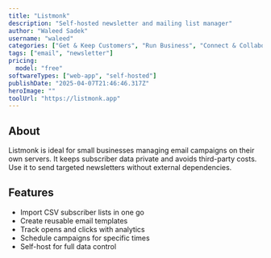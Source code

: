 ---
title: "Listmonk"
description: "Self-hosted newsletter and mailing list manager"
author: "Waleed Sadek"
username: "waleed"
categories: ["Get & Keep Customers", "Run Business", "Connect & Collaborate"]
tags: ["email", "newsletter"]
pricing:
  model: "free"
softwareTypes: ["web-app", "self-hosted"]
publishDate: "2025-04-07T21:46:46.317Z"
heroImage: ""
toolUrl: "https://listmonk.app"
---
## About
Listmonk is ideal for small businesses managing email campaigns on their own servers. It keeps subscriber data private and avoids third-party costs. Use it to send targeted newsletters without external dependencies.

## Features
- Import CSV subscriber lists in one go
- Create reusable email templates
- Track opens and clicks with analytics
- Schedule campaigns for specific times
- Self-host for full data control
